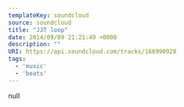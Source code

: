 ---
templateKey: soundcloud
source: soundcloud
title: "JJT loop"
date: 2014/09/09 21:21:49 +0000
description: ""
URI: https://api.soundcloud.com/tracks/166990928
tags: 
  - 'music'
  - 'beats'
---

null
